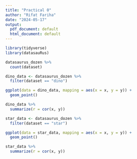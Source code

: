 ```yaml
---
title: "Practical 0"
author: "Rifat Fariha"
date: "2024-05-17"
output:
  pdf_document: default
  html_document: default
---
```


```r
library(tidyverse) 
library(datasauRus)
```

```r
datasaurus_dozen %>%
  count(dataset)
```

```r
dino_data <- datasaurus_dozen %>%
  filter(dataset == "dino")

ggplot(data = dino_data, mapping = aes(x = x, y = y)) +
  geom_point()
```
```r
dino_data %>%
  summarize(r = cor(x, y))
```
```r
star_data <- datasaurus_dozen %>%
  filter(dataset == "star")

ggplot(data = star_data, mapping = aes(x = x, y = y)) +
  geom_point()
```
```r
star_data %>%
  summarize(r = cor(x, y))
```
